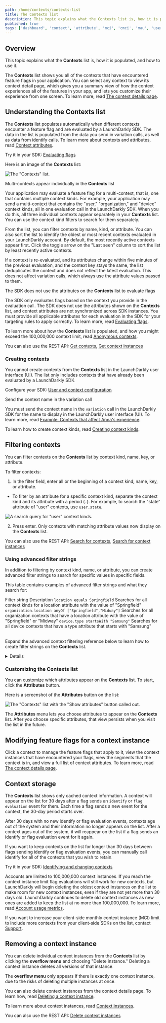 ```yaml
---
path: /home/contexts/contexts-list
title: The Contexts list
description: This topic explains what the Contexts list is, how it is populated, and how to use it.
published: true
tags: ['dashboard', 'context', 'attribute', 'mci', 'cmci', 'mau', 'user']
---
```


## Overview

This topic explains what the **Contexts** list is, how it is populated, and how to use it.

The **Contexts** list shows you all of the contexts that have encountered feature flags in your application. You can select any context to view its context detail page, which gives you a summary view of how the context experiences all of the features in your app, and lets you customize their experience from one screen. To learn more, read [The context details page](/home/contexts/context-details).

## Understanding the Contexts list

The **Contexts** list populates automatically when different contexts encounter a feature flag and are evaluated by a LaunchDarkly SDK. The data in the list is populated from the data you send in variation calls, as well as data from identify calls. To learn more about contexts and attributes, read [Context attributes](/home/contexts/attributes).

<LearnMoreSdk>

Try it in your SDK: [Evaluating flags](/sdk/features/evaluating)

</LearnMoreSdk>

Here is an image of the **Contexts** list:

![The "Contexts" list.](contexts-list.png)

<Callout intent="info">
<CalloutTitle>Multi-contexts appear individually in the <strong>Contexts</strong> list</CalloutTitle>
<CalloutDescription>

Your application may evaluate a feature flag for a multi-context, that is, one that contains multiple context kinds. For example, your application may send a multi-context that contains the "user," "organization," and "device" context kinds, all in one evaluation call in the LaunchDarkly SDK. When you do this, all three individual contexts appear separately in your **Contexts** list. You can use the context kind filters to search for them separately.

</CalloutDescription>
</Callout>

From the list, you can filter contexts by name, kind, or attribute. You can also sort the list to identify the oldest or most recent contexts evaluated in your LaunchDarkly account. By default, the most recently active contexts appear first. Click the toggle arrow on the "Last seen" column to sort the list by least recently active contexts.

If a context is re-evaluated, and its attributes change within five minutes of the previous evaluation, and the context key stays the same, the list deduplicates the context and does not reflect the latest evaluation. This does not affect variation calls, which always use the attribute values passed to them.

<Callout intent="alert">
<CalloutTitle>The SDK does not use the attributes on the <strong>Contexts</strong> list to evaluate flags</CalloutTitle>
<CalloutDescription>

The SDK only evaluates flags based on the context you provide in the evaluation call. The SDK does not use the attributes shown on the **Contexts** list, and context attributes are not synchronized across SDK instances. You must provide all applicable attributes for each evaluation in the SDK for your targeting rules to apply correctly. To learn more, read [Evaluating flags](/sdk/features/evaluating).

</CalloutDescription>
</Callout>

To learn more about how the **Contexts** list is populated, and how you might exceed the 100,000,000 context limit, read [Anonymous contexts](/home/contexts/anonymous-contexts).

<LearnMore>

You can also use the REST API: [Get contexts](https://apidocs.launchdarkly.com/tag/Contexts/#operation/getContexts), [Get context instances](https://apidocs.launchdarkly.com/tag/Contexts/#operation/getContextInstances)

</LearnMore>

### Creating contexts

You cannot create contexts from the <strong>Contexts</strong> list in the LaunchDarkly user interface (UI). The list only includes contexts that have already been evaluated by a LaunchDarkly SDK.

<LearnMoreSdk>

Configure your SDK: [User and context configuration](/sdk/features/user-context-config)

</LearnMoreSdk>

<Callout intent="info">
<CalloutTitle>Send the context name in the variation call</CalloutTitle>
<CalloutDescription>

You must send the context name in the <code>variation</code> call in the LaunchDarkly SDK for the name to display in the LaunchDarkly user interface (UI). To learn more, read [Example: Contexts that affect Anna's experience](/home/contexts#example-contexts-that-affect-annas-experience).
</CalloutDescription>
</Callout>

To learn how to create context kinds, read [Creating context kinds](/home/contexts/context-kinds#creating-context-kinds).

## Filtering contexts

You can filter contexts on the **Contexts** list by context kind, name, key, or attribute.

To filter contexts:

1. In the filter field, enter all or the beginning of a context kind, name, key, or attribute.
  - To filter by an attribute for a specific context kind, separate the context kind and its attribute with a period (`.`). For example, to search the "state" attribute of "user" contexts, use `user.state`.

![A search query for "user" context kinds.](contexts-filter-context-kind.png)<br />

2. Press enter. Only contexts with matching attribute values now display on the **Contexts** list.

<LearnMore>

You can also use the REST API: [Search for contexts](https://apidocs.launchdarkly.com/tag/Contexts/#operation/searchContexts), [Search for context instances](https://apidocs.launchdarkly.com/tag/Contexts/#operation/searchContextInstances)

</LearnMore>

### Using advanced filter strings

In addition to filtering by context kind, name, or attribute, you can create advanced filter strings to search for specific values in specific fields.

This table contains examples of advanced filter strings and what they search for:

<Table>
  <TableHeader>
    <TableHeadCell>Filter string</TableHeadCell>
    <TableHeadCell>Description</TableHeadCell>
  </TableHeader>
  <TableBody>
  <TableRow>
    <TableCell>
      <code>location equals Springfield</code>
    </TableCell>
    <TableCell>
      Searches for all context kinds for a location attribute with the value of "Springfield"
    </TableCell>
  </TableRow>
  <TableRow>
    <TableCell>
      <code>organization.location anyOf ["Springfield","Midway"]</code>
    </TableCell>
    <TableCell>
      Searches for all organization contexts that have a location attribute with the value of "Springfield" or "Midway"
    </TableCell>
  </TableRow>
  <TableRow>
    <TableCell>
      <code>device.type startsWith "Samsung"</code>
    </TableCell>
    <TableCell>
      Searches for all device contexts that have a type attribute that starts with "Samsung"
    </TableCell>
  </TableRow>
  </TableBody>
</Table>

Expand the advanced context filtering reference below to learn how to create filter strings on the **Contexts** list.

<Details summary="Click to expand the advanced context filtering reference">

A filter string contains three elements:

- **Field**: The field is the first part of the filter string. It is a field in the contexts that you want to filter based on.
  - If you're searching an attribute for a specific context kind, separate the context kind and its attribute with a period (`.`).
  - Field names are always strings. If they appear within double quotes (`"`), then they are encoded as if they were a JSON string. Unquoted strings must escape commas `,`, pipes `|`, parentheses `()`, exclamation points `!`, slashes `\`, and whitespace by prefixing the character with `\`.
- **Operator**: The operator is the second part of the filter string. It describes the conditions by which the filter identifies the match value. To learn about all of the available operators, view the ["Operators" table below](#operators).
- **Match value**: The match value is the third part of the filter string. It describes the values that the filter will identify.
  - A match value must be in the same format as a JSON value or an unquoted string. Unquoted strings must escape commas `,`, pipes `|`, parentheses `()`, exclamation points `!`, slashes `\`, and whitespace by prefixing the character with `\`.

### Operators

This table lists all of the available operators and related examples:

<Table>
  <TableHeader>
    <TableHeadCell>Operator</TableHeadCell>
    <TableHeadCell>Description</TableHeadCell>
    <TableHeadCell>Example</TableHeadCell>
  </TableHeader>
  <TableBody>
  <TableRow>
    <TableCell>
    <code>after</code>
    </TableCell>
    <TableCell>
      Returns true if any of the values in a field, which should be dates, are after or equal to the provided datetime. Valid match values should be numbers in unix epoch milliseconds, or date time strings in RFC-3339 format.
    </TableCell>
    <TableCell>
      <code>user.signup after "2022-09-21T19:03:15+00:00"</code>
    </TableCell>
  </TableRow>

  <TableRow>
    <TableCell>
      <code>anyOf</code>
    </TableCell>
    <TableCell>
      Returns true if any of the values in a field match any of the values in the match value. This operator is only available for the following fields: <code>applicationId</code>, <code>id</code>, <code>key</code>, <code>kind</code>, <code>kindKey</code>, <code>kindKeys</code>.
    </TableCell>
    <TableCell>
      <code>applicationId anyOf [44]</code><br />
      <code>kind anyOf ["device","org"]</code><br />
      <code>key anyOf [1,2,3,4]</code><br />
    </TableCell>
  </TableRow>

  <TableRow>
    <TableCell><code>before</code></TableCell>
    <TableCell>Returns true if any of the values in a field, which should be dates, are before or equal to the provided datetime. Valid match values should be numbers in unix epoch milliseconds, or date time strings in RFC-3339 format.</TableCell>
    <TableCell>
      <code>user.signup before "2022-09-21T19:03:15+00:00"</code>
    </TableCell>
  </TableRow>

  <TableRow>
    <TableCell>
      <code>contains</code>
    </TableCell>
    <TableCell>
      Returns true if all the match values are also found in the values of the field. This operator is only available for the following fields: <code>kindKeys</code>, <code>kinds</code>.
    </TableCell>
    <TableCell>
      <code>kindKeys contains ["Sandy","Jesse"]</code><br />
      <code>kinds contains ["s"]</code><br />
    </TableCell>
  </TableRow>

  <TableRow>
    <TableCell>
      <code>equals</code>
    </TableCell>
    <TableCell>
      Returns true if there is an exact match on the entire field.
    </TableCell>
    <TableCell>
      <code>organization.number equals 44</code><br />
      <code>"kind" equals "device"</code><br />
      <code>device.option equals true</code><br />
      <code>organization.number equals [1,2,3,4]</code><br />
      <code>user.name equals ["Sandy", "Jesse"]</code>
    </TableCell>
  </TableRow>

  <TableRow>
    <TableCell>
      <code>exists</code>
    </TableCell>
    <TableCell>
      Returns true if the field matches the specified existence. For example, if you pass <code>true</code> and the field exists, this returns the context. This operator is available for `name` and for custom attributes.
    </TableCell>
    <TableCell>
      <code>organization.name exists true</code><br />
      <code>device.option exists false</code><br />
    </TableCell>
  </TableRow>

  <TableRow>
    <TableCell>
      <code>notEquals</code>
    </TableCell>
    <TableCell>
      Returns true if there is not an exact match on the entire field.
    </TableCell>
    <TableCell>
      <code>organization.number notEquals 44</code><br />
      <code>"user.name" notEquals Sandy</code><br />
      <code>device.option notEquals true</code><br />
      <code>organization.number notEquals [1,2,3,4]</code><br />
      <code>user.name notEquals ["Sandy", "Jesse"]</code><br />
    </TableCell>
  </TableRow>

  <TableRow>
    <TableCell>
      <code>startsWith</code>
    </TableCell>
    <TableCell>
      Returns true the value in a field, which should be a singular string, begins with the provided substring.
    </TableCell>
    <TableCell>
      <code>user.name startsWith San</code><br />
      <code>device.os startsWith "iOS"</code>
    </TableCell>
  </TableRow>
  </TableBody>
</Table>

</Details>

### Customizing the Contexts list

You can customize which attributes appear on the **Contexts** list. To start, click the **Attributes** button.

Here is a screenshot of the **Attributes** button on the list:

![The "Contexts" list with the "Show attributes" button called out.](contexts-attributes-callout.png)

The **Attributes** menu lets you choose attributes to appear on the **Contexts** list. After you choose specific attributes, that view persists when you visit the list in the future.

## Modifying feature flags for a context instance

Click a context to manage the feature flags that apply to it, view the context instances that have encountered your flags, view the segments that the context is in, and view a full list of context attributes. To learn more, read [The context details page](/home/contexts/context-details).

## Context storage

The **Contexts** list shows only cached context information. A context will appear on the list for 30 days after a flag sends an `identify` or `flag evaluation` event for them. Each time a flag sends a new event for the context, the 30-day period starts over.

After 30 days with no new identify or flag evaluation events, contexts age out of the system and their information no longer appears on the list. After a context ages out of the system, it will reappear on the list if a flag sends an identify or flag evaluation event for it again.

If you want to keep contexts on the list for longer than 30 days between flags sending identify or flag evaluation events, you can manually call identify for all of the contexts that you wish to retain.

<LearnMoreSdk>

Try it in your SDK: [Identifying and changing contexts](/sdk/features/identify)

</LearnMoreSdk>

Accounts are limited to 100,000,000 context instances. If you reach the context instance limit flag evaluations will still work for new contexts, but LaunchDarkly will begin deleting the oldest context instances on the list to make room for new context instances, even if they are not yet more than 30 days old. LaunchDarkly continues to delete old context instances as new ones are added to keep the list at no more than 100,000,000. To learn more, read [Account usage metrics](/home/billing/usage-metrics).

If you want to increase your client-side monthly context instance (MCI) limit to include more contexts from your client-side SDKs on the list, contact [Support](https://support.launchdarkly.com/hc/en-us/requests/new).

## Removing a context instance

You can delete individual context instances from the **Contexts** list by clicking the **overflow menu** and choosing "Delete instance." Deleting a context instance deletes all versions of that instance.

The **overflow menu** only appears if there is exactly one context instance, due to the risks of deleting multiple instances at once.

You can also delete context instances from the context details page. To learn how, read [Deleting a context instance](/home/contexts/context-details#deleting-a-context-instance).

To learn more about context instances, read [Context instances](/home/contexts/multi-contexts#context-instances).

<LearnMore>

You can also use the REST API: [Delete context instances](https://apidocs.launchdarkly.com/tag/Contexts/#operation/deleteContextInstances)

</LearnMore>
